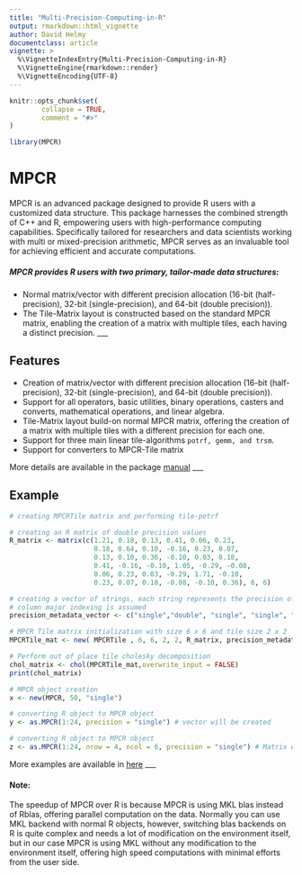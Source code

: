 ```yaml
---
title: "Multi-Precision-Computing-in-R"
output: rmarkdown::html_vignette
author: David Helmy
documentclass: article
vignette: >
  %\VignetteIndexEntry{Multi-Precision-Computing-in-R}
  %\VignetteEngine{rmarkdown::render}
  %\VignetteEncoding{UTF-8}
---
```



```r
knitr::opts_chunk$set(
        collapse = TRUE,
        comment = "#>"
)
```

```r
library(MPCR)
```

# MPCR

MPCR is an advanced package designed to provide R users with a customized data structure.
This package harnesses the combined strength of C++ and R, empowering users with high-performance computing capabilities.
Specifically tailored for researchers and data scientists working with multi or mixed-precision arithmetic,
MPCR serves as an invaluable tool for achieving efficient and accurate computations.

##### MPCR provides R users with two primary, tailor-made data structures:
- Normal matrix/vector with different precision allocation (16-bit (half-precision), 32-bit (single-precision), and 64-bit (double precision)).
- The Tile-Matrix layout is constructed based on the standard MPCR matrix, enabling the creation of a matrix with multiple tiles, each having a distinct precision.
___

## Features
- Creation of matrix/vector with different precision allocation (16-bit (half-precision), 32-bit (single-precision), and 64-bit (double precision)).
- Support for all operators, basic utilities, binary operations, casters and converts, mathematical operations, and linear algebra.
- Tile-Matrix layout build-on normal MPCR matrix, offering the creation of a matrix with multiple tiles with a different precision for each one.
- Support for three main linear tile-algorithms `potrf, gemm, and trsm`.
- Support for converters to MPCR-Tile matrix

More details are available in the package [manual](../inst/doc/MPCR-manual.pdf)
___


## Example
```r
# creating MPCRTile matrix and performing tile-potrf

# creating an R matrix of double precision values
R_matrix <- matrix(c(1.21, 0.18, 0.13, 0.41, 0.06, 0.23,
                     0.18, 0.64, 0.10, -0.16, 0.23, 0.07,
                     0.13, 0.10, 0.36, -0.10, 0.03, 0.18,
                     0.41, -0.16, -0.10, 1.05, -0.29, -0.08,
                     0.06, 0.23, 0.03, -0.29, 1.71, -0.10,
                     0.23, 0.07, 0.18, -0.08, -0.10, 0.36), 6, 6)

# creating a vector of strings, each string represents the precision of its corresponding tile.
# column major indexing is assumed
precision_metadata_vector <- c("single","double", "single", "single", "double", "double","single" , "single","double")

# MPCR Tile matrix initialization with size 6 x 6 and tile size 2 x 2
MPCRTile_mat <- new( MPCRTile , 6, 6, 2, 2, R_matrix, precision_metadata_vector)

# Perform out of place tile cholesky decomposition
chol_matrix <- chol(MPCRTile_mat,overwrite_input = FALSE)
print(chol_matrix)
```

```r
# MPCR object creation
x <- new(MPCR, 50, "single")

# converting R object to MPCR object
y <- as.MPCR(1:24, precision = "single") # vector will be created

# converting R object to MPCR object
z <- as.MPCR(1:24, nrow = 4, ncol = 6, precision = "single") # Matrix will be created
```

More examples are available in [here](../tests/R-tests)
___


#### Note:
The speedup of MPCR over R is because MPCR is using MKL blas instead of Rblas, offering parallel computation on the data.
Normally you can use MKL backend with normal R objects, however, switching blas backends on R is quite complex and needs a lot of modification on the environment itself,
but in our case MPCR is using MKL without any modification to the environment itself, offering high speed computations with minimal efforts from the user side.
